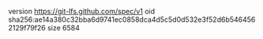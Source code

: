 version https://git-lfs.github.com/spec/v1
oid sha256:ae14a380c32bba6d9741ec0858dca4d5c5d0d532e3f52d6b5464562129f79f26
size 6584
